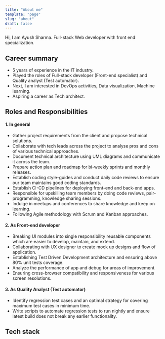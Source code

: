 ```yaml
---
title: "About me"
template: "page"
slug: "about"
draft: false
---
```



Hi, I am Ayush Sharma. Full-stack Web developer with front end specialization.

## Career summary

- 5 years of experience in the IT industry.
- Played the roles of Full-stack developer (Front-end specialist) and Quality analyst (Test automator).
- Next, I am interested in DevOps activities, Data visualization, Machine learning.
- Aspiring a career as Tech architect.

## Roles and Responsibilities

#### 1. In general
- Gather project requirements from the client and propose technical solutions.
- Collaborate with tech leads across the project to analyse pros and cons of various technical approaches.
- Document technical architecture using UML diagrams and communicate it across the team.
- Prepare action plan and roadmap for bi-weekly sprints and monthly releases.
- Establish coding style-guides and conduct daily code reviews to ensure our team maintains good coding standards.
- Establish CI-CD pipelines for deploying front-end and back-end apps.
- Responsible for upskilling team members by doing code reviews, pair-programming, knowledge sharing sessions.
- Indulge in meetups and conferences to share knowledge and keep on learning.
- Following Agile methodology with Scrum and Kanban approaches.

#### 2. As Front-end developer
- Breaking UI modules into single responsibility reusable components which are easier to develop, maintain, and extend.
- Collaborating with UX designer to create mock up designs and flow of application.
- Establishing Test Driven Development architecture and ensuring above 80% unit tests coverage.
- Analyze the performance of app and debug for areas of improvement.
- Ensuring cross-browser compatibility and responsiveness for various screen resolutions.

#### 3. As Quality Analyst (Test automator)
- Identify regression test cases and an optimal strategy for covering maximum test cases in minimum time.
- Write scripts to automate regression tests to run nightly and ensure latest build does not break any earlier functionality.

## Tech stack

<WordCloud />